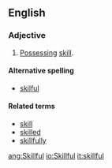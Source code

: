 ==English==
===Adjective===
{{en-ad|skillful}}
#[[possess|Possessing]] [[skill]].

====Alternative spelling====
*[[skilful]]

====Related terms====
*[[skill]]
*[[skilled]]
*[[skillfully]]

[[ang:Skillful]]
[[io:Skillful]]
[[it:skillful]]